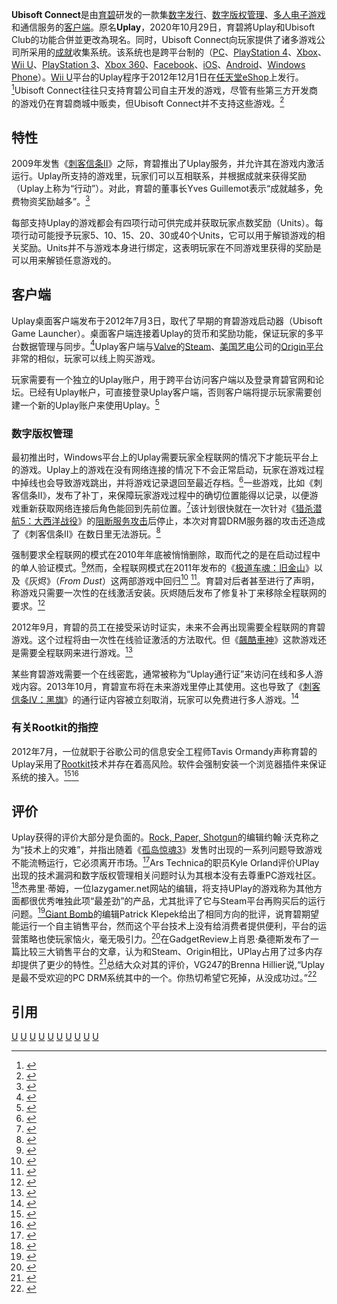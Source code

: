 {{NoteTA
| G1 = Games
| G2 = IT
}}
{{Infobox software
| name = Ubisoft Connect
| developer = [[Ubisoft|Ubisoft Entertainment Sweden AB]]
| released = 2012年7月3日
| platform = {{spml|[[Windows_NT|Windows NT]]|[[PlayStation_3|PlayStation 3]]|[[PlayStation_4|PlayStation 4]]|[[Xbox_360|Xbox 360]]|[[Xbox_One|Xbox One]]|[[Wii_U|Wii U]]|[[iOS|iOS]]|[[Android|Android]]|[[Windows_Phone|Windows Phone]]|[[Facebook平台|Facebook平台]]}}
| logo = Ubisoft_Connect_logo.svg
}}

'''Ubisoft Connect'''是由[[育碧|育碧]]研发的一款集[[数字发行|数字发行]]、[[数字版权管理|数字版权管理]]、[[多人电子游戏|多人电子游戏]]和通信服务的[[客户端|客户端]]。原名'''Uplay'''，2020年10月29日，育碧將Uplay和Ubisoft Club的功能合併並更改為現名。同时，Ubisoft Connect向玩家提供了诸多游戏公司所采用的[[成就_(电子游戏)|成就]]收集系统。该系统也是跨平台制的（[[个人电脑|PC]]、[[PlayStation_4|PlayStation 4]]、[[Xbox|Xbox]]、[[Wii_U|Wii U]]、[[PlayStation_3|PlayStation 3]]、[[Xbox_360|Xbox 360]]、[[Facebook|Facebook]]、[[iOS|iOS]]、[[Android|Android]]、[[Windows_Phone|Windows Phone]]）。[[Wii_U|Wii U]]平台的Uplay程序于2012年12月1日在[[任天堂eShop|任天堂eShop]]上发行。<ref>{{cite web|url=http://www.computerandvideogames.com/377902/ubisoft-targeting-uplay-for-wii-u-sometime-after-launch/|title=Ubisoft targeting UPlay for Wii U 'sometime after launch'|accessdate=12 November 2012|date=10 November 2012|last=Jackson|first=Mike|publisher=ComputersAndVideoGames.com|archive-date=2013-05-28|archive-url=https://www.webcitation.org/6GxbvyWjp?url=http://www.computerandvideogames.com/377902/ubisoft-targeting-uplay-for-wii-u-sometime-after-launch/|dead-url=no}}</ref>Ubisoft Connect往往只支持育碧公司自主开发的游戏，尽管有些第三方开发商的游戏仍在育碧商城中贩卖，但Ubisoft Connect并不支持这些游戏。<ref>{{cite web|url=http://shop.ubi.com/store/ubiemea/en_GB/pd/productID.292517500/|title=Saints Row IV|accessdate=5 March 2015|publisher=Ubisoft|archive-date=2015-11-19|archive-url=https://web.archive.org/web/20151119155936/http://shop.ubi.com/store/ubiemea/en_GB/pd/productID.292517500/|dead-url=no}}</ref>

== 特性 ==

2009年发售《[[刺客信条II|刺客信条II]]》之际，育碧推出了Uplay服务，并允许其在游戏内激活运行。Uplay所支持的游戏里，玩家们可以互相联系，并根据成就来获得奖励（Uplay上称为“行动”）。对此，育碧的董事长Yves Guillemot表示“成就越多，免费物资奖励越多”。{{Fact|date=January 2016}}<ref>{{cite web|url=http://www.kotaku.com.au/2009/11/ubisoft-all-our-games-will-do-this-uplay-thing/|title=Ubisoft: All Our Games Will Do This UPlay Thing|accessdate=26 September 2010|date=14 November 2009|last=Good|first=Owen|publisher=Kotaku|archive-date=2012-08-06|archive-url=https://www.webcitation.org/69iZngzbK?url=http://www.kotaku.com.au/2009/11/ubisoft-all-our-games-will-do-this-uplay-thing/|dead-url=no}}</ref>

每部支持Uplay的游戏都会有四项行动可供完成并获取玩家点数奖励（Units）。每项行动可能授予玩家5、10、15、20、30或40个Units，它可以用于解锁游戏的相关奖励。Units并不与游戏本身进行绑定，这表明玩家在不同游戏里获得的奖励是可以用来解锁任意游戏的。

== 客户端 ==

Uplay桌面客户端发布于2012年7月3日，取代了早期的育碧游戏启动器（Ubisoft Game Launcher）。桌面客户端连接着Uplay的货币和奖励功能，保证玩家的多平台数据管理与同步。<ref>{{Cite web |url=http://kotaku.com/5935427/ubisoft-launches-their-own-pc-gaming-client-and-is-selling-some-games-for-1-to-get-you-to-try-it |title=存档副本 |accessdate=2017-02-15 |archive-date=2017-12-01 |archive-url=https://web.archive.org/web/20171201081828/https://kotaku.com/5935427/ubisoft-launches-their-own-pc-gaming-client-and-is-selling-some-games-for-1-to-get-you-to-try-it |dead-url=no }}</ref>Uplay客户端与[[Valve|Valve]]的[[Steam|Steam]]、[[美国艺电|美国艺电]]公司的[[Origin平台|Origin平台]]非常的相似，玩家可以线上购买游戏。

玩家需要有一个独立的Uplay账户，用于跨平台访问客户端以及登录育碧官网和论坛。已经有Uplay帐户，可直接登录Uplay客户端，否则客户端将提示玩家需要创建一个新的Uplay账户来使用Uplay。<ref>{{Cite web |url=http://uplay.ubi.com/en-GB/about/pc |title=存档副本 |accessdate=2017-02-15 |archive-date=2013-12-17 |archive-url=https://web.archive.org/web/20131217110549/http://uplay.ubi.com/en-GB/about/pc |dead-url=no }}</ref>

=== 数字版权管理 ===

最初推出时，Windows平台上的Uplay需要玩家全程联网的情况下才能玩平台上的游戏。Uplay上的游戏在没有网络连接的情况下不会正常启动，玩家在游戏过程中掉线也会导致游戏跳出，并将游戏记录退回至最近存档。<ref>{{cite web|url=http://arstechnica.com/gaming/2010/02/ubisoft-details-drm/|title=Official explanation of controversial Assassin’s Creed 2 DRM|accessdate=2013-06-17|author=Ben Kuchera|date=18 February 2010|publisher=ARS Technica|archive-date=2016-08-13|archive-url=https://web.archive.org/web/20160813160422/http://arstechnica.com/gaming/2010/02/ubisoft-details-drm/|dead-url=no}}</ref>一些游戏，比如《刺客信条II》，发布了补丁，来保障玩家游戏过程中的确切位置能得以记录，以便游戏重新获取网络连接后角色能回到先前位置。<ref>{{cite web|url=http://www.tomshardware.com/news/ubisoft-assassin-s-creed-drm-protection,9807.html|title=Ubisoft Patch Makes its Internet DRM Less Painful|accessdate=2010-08-24|date=5 March 2010|publisher=Tomshardware.com}}</ref>该计划很快就在一次针对《[[猎杀潜航5：大西洋战役|猎杀潜航5：大西洋战役]]》的[[阻断服务攻击|阻断服务攻击]]后停止，本次对育碧DRM服务器的攻击还造成了《刺客信条II》在数日里无法游玩。<ref>{{cite_web|url=http://kotaku.com/5487918/ubisofts-new-drm-system-falls-down-locks-out-paying-customers|title=Ubisoft's New DRM System Falls Down, Locks Out Paying Customers|accessdate=2013-06-17|date=8 March 2010|publisher=Kotaku|archive-date=2018-11-26|archive-url=https://web.archive.org/web/20181126062345/https://kotaku.com/5487918/ubisofts-new-drm-system-falls-down-locks-out-paying-customers|dead-url=no}}</ref>

强制要求全程联网的模式在2010年年底被悄悄删除，取而代之的是在启动过程中的单人验证模式。<ref>{{cite_web| url = http://kotaku.com/5487918/ubisofts-new-drm-system-falls-down-locks-out-paying-customers| title = Ubisoft's New DRM System Falls Down, Locks Out Paying Customers| publisher = Kotaku| date = 8 March 2010| accessdate = 2013-06-17| archive-date = 2018-11-26| archive-url = https://web.archive.org/web/20181126062345/https://kotaku.com/5487918/ubisofts-new-drm-system-falls-down-locks-out-paying-customers| dead-url = no}}</ref>然而，全程联网模式在2011年发布的《[[极道车魂：旧金山|极道车魂：旧金山]]》以及《灰烬》（''From Dust''）这两部游戏中回归<ref>{{cite web| url = http://www.rockpapershotgun.com/2011/07/27/ubisofts-driver-sanfran-has-always-on-drm/| title = Ubisoft’s Driver: SanFran Has Always-On DRM| publisher = Rock, Paper, Shotgun| date = 27 July 2011| accessdate = 2013-06-17| archive-date = 2021-01-25| archive-url = https://web.archive.org/web/20210125022707/https://www.rockpapershotgun.com/2011/07/27/ubisofts-driver-sanfran-has-always-on-drm/| dead-url = no}}</ref> <ref name="rpsfromdust">{{cite_web| url = http://www.rockpapershotgun.com/2011/08/18/from-dust-does-need-online-badly-ported/#more-69963| title = From Dust DOES Need Online, Badly Ported| publisher = Rock, Paper, Shotgun| date = 18 August 2011| accessdate = 2013-06-17| archive-date = 2011-10-09| archive-url = https://web.archive.org/web/20111009105234/http://www.rockpapershotgun.com/2011/08/18/from-dust-does-need-online-badly-ported/#more-69963| dead-url = no}}</ref>。育碧对后者甚至进行了声明，称游戏只需要一次性的在线激活安装。灰烬随后发布了修复补丁来移除全程联网的要求。<ref>{{cite web| url = http://www.joystiq.com/2011/09/09/psa-from-dust-patch-now-available-on-pc-removes-ubi-drm/| title = PSA: From Dust patch now available on PC, removes Ubi DRM| publisher = Joystiq| author = Ben Gilbert| date = 9 September 2011| accessdate = 2013-06-17| archive-url = https://web.archive.org/web/20130327050457/http://www.joystiq.com/2011/09/09/psa-from-dust-patch-now-available-on-pc-removes-ubi-drm| archive-date = 2013-03-27| dead-url = yes}}</ref>

2012年9月，育碧的员工在接受采访时证实，未来不会再出现需要全程联网的育碧游戏。这个过程将由一次性在线验证激活的方法取代。但《[[飆酷車神|飆酷車神]]》这款游戏还是需要全程联网来进行游戏。<ref>{{cite web| url = http://www.rockpapershotgun.com/2012/09/05/ubisoft-drm-piracy-interview/| title = Interview: Ubisoft On DRM, Piracy And PC Games| publisher = Rock, Paper, Shotgun| date = 5 September 2012| accessdate = 2013-06-17| archive-date = 2021-01-04| archive-url = https://web.archive.org/web/20210104211332/https://www.rockpapershotgun.com/2012/09/05/ubisoft-drm-piracy-interview/| dead-url = no}}</ref>

某些育碧游戏需要一个在线密匙，通常被称为“Uplay通行证”来访问在线和多人游戏内容。2013年10月，育碧宣布将在未来游戏里停止其使用。这也导致了《[[刺客信条IV：黑旗|刺客信条IV：黑旗]]》的通行证内容被立刻取消，玩家可以免费进行多人游戏。<ref name="ign">{{cite web|title=Ubisoft Kills Online Pass System, Effective Immediately|url=http://ca.ign.com/articles/2013/11/01/ubisoft-kills-online-pass-system-effective-immediately|work=IGN|accessdate=4 December 2013|archive-date=2015-07-03|archive-url=https://web.archive.org/web/20150703123511/http://ca.ign.com/articles/2013/11/01/ubisoft-kills-online-pass-system-effective-immediately|dead-url=no}}</ref>

=== 有关Rootkit的指控 ===

2012年7月，一位就职于谷歌公司的信息安全工程师Tavis Ormandy声称育碧的Uplay采用了[[Rootkit|Rootkit]]技术并存在着高风险。软件会强制安装一个浏览器插件来保证系统的接入。<ref>{{cite web| url = http://www.forbes.com/sites/adriankingsleyhughes/2012/07/30/hacker-claims-ubisoft-uplay-drm-is-a-rootkit-and-poses-security-risk/| title = Uplay is a rootkit| publisher = forbes.com| author = Adrian Kingsley Hughes| date = 30 September 2012| accessdate = 2013-06-17| archive-date = 2020-11-11| archive-url = https://web.archive.org/web/20201111230349/https://www.forbes.com/sites/adriankingsleyhughes/2012/07/30/hacker-claims-ubisoft-uplay-drm-is-a-rootkit-and-poses-security-risk/| dead-url = no}}</ref><ref>{{cite web | url = https://www.rockpapershotgun.com/2012/07/30/psa-possible-security-risk-in-some-ubisoft-pc-games/ | title = Warning: Big Security Risk In Some Ubisoft PC Games | publisher = rockpapershotgun | author = Alec Meer | date = 30 July 2012 | accessdate = 2016-12-07 | archive-date = 2020-12-21 | archive-url = https://web.archive.org/web/20201221000314/https://www.rockpapershotgun.com/2012/07/30/psa-possible-security-risk-in-some-ubisoft-pc-games/ | dead-url = no }}</ref>

== 评价 ==

Uplay获得的评价大部分是负面的。[[Rock,_Paper,_Shotgun|Rock, Paper, Shotgun]]的编辑约翰·沃克称之为“技术上的灾难”，并指出随着《[[孤岛惊魂3|孤岛惊魂3]]》发售时出现的一系列问题导致游戏不能流畅运行，它必须离开市场。<ref>{{cite web|url=http://www.rockpapershotgun.com/2012/11/30/far-cry-3-servers-down-already-ubi-this-is-a-mess/|title=Far Cry 3 Servers Down Already: Ubi, This Is A Mess|accessdate=2015-09-03|author=John Walker|date=November 30, 2012|publisher=Rock Paper Shotgun|archive-date=2021-01-18|archive-url=https://web.archive.org/web/20210118211044/https://www.rockpapershotgun.com/2012/11/30/far-cry-3-servers-down-already-ubi-this-is-a-mess/|dead-url=no}}</ref>Ars Technica的职员Kyle Orland评价UPlay出现的技术漏洞和数字版权管理相关问题时认为其根本没有去尊重PC游戏社区。<ref>{{cite web|url=http://arstechnica.com/gaming/2014/11/ubisoft-pulls-upcoming-holiday-titles-off-steam/|title=Ubisoft pulls upcoming holiday titles off Steam|accessdate=2015-09-03|author=Kyle Orland|date=Nov 7, 2014|publisher=Ars Technica|archive-date=2015-08-19|archive-url=https://web.archive.org/web/20150819060026/http://arstechnica.com/gaming/2014/11/ubisoft-pulls-upcoming-holiday-titles-off-steam/|dead-url=no}}</ref>杰弗里·蒂姆，一位lazygamer.net网站的编辑，将支持UPlay的游戏称为其他方面都很优秀唯独此项“最差劲”的产品，尤其批评了它与Steam平台再购买后的运行问题。<ref>{{cite web|url=http://www.lazygamer.net/general-news/watch-dogs-on-pc-skipping-uplay/|title=Watch Dogs on PC skipping uPlay?|accessdate=2015-09-03|author=Geoffrey Tim|publisher=lazygamer.net|archive-date=2016-12-25|archive-url=https://web.archive.org/web/20161225190122/http://www.lazygamer.net/general-news/watch-dogs-on-pc-skipping-uplay/|dead-url=no}}</ref>[[Giant_Bomb|Giant Bomb]]的编辑Patrick Klepek给出了相同方向的批评，说育碧期望能运行一个自主销售平台，然而这个平台技术上没有给消费者提供便利，平台的运营策略也使玩家恼火，毫无吸引力。<ref>{{cite web|url=http://www.giantbomb.com/articles/ubisoft-s-tactics-are-making-uplay-less-attractive/1100-5080/|title=Ubisoft's Tactics Are Making uPlay Less Attractive Than Ever|accessdate=2015-09-03|author=Patrick Klepek|date=November 18, 2014|publisher=[[Giant_Bomb|Giant Bomb]]|archive-date=2021-10-11|archive-url=https://web.archive.org/web/20211011124619/https://www.giantbomb.com/articles/ubisoft-s-tactics-are-making-uplay-less-attractive/1100-5080/|dead-url=no}}</ref>在GadgetReview上肖恩·桑德斯发布了一篇比较三大销售平台的文章，认为和Steam、Origin相比，UPlay占用了过多内存却提供了更少的特性。<ref>{{cite web|url=http://www.gadgetreview.com/2013/11/steam-vs-origin-vs-uplay-comparison|title=Steam Vs. Origin Vs. Uplay (comparison)|accessdate=2015-09-03|author=Shawn Sanders|date=November 6, 2013|publisher=gadgetreview.com|archive-url=https://web.archive.org/web/20150828065508/http://www.gadgetreview.com/2013/11/steam-vs-origin-vs-uplay-comparison|archive-date=2015-08-28|dead-url=yes}}</ref>总结大众对其的评价，VG247的Brenna Hillier说,“Uplay是最不受欢迎的PC DRM系统其中的一个。你热切希望它死掉，从没成功过。”<ref>{{cite web|url=https://www.vg247.com/2014/07/02/not-even-a-lawsuit-could-kill-uplay/|title=Not even a lawsuit could kill Uplay|accessdate=2015-09-03|author=Brenna Hillier|date=2 July 2014|publisher=VG247|archive-date=2021-05-05|archive-url=https://web.archive.org/web/20210505161456/https://www.vg247.com/2014/07/02/not-even-a-lawsuit-could-kill-uplay/|dead-url=no}}</ref>

== 引用 ==
{{reflist|2}}

{{Ubisoft}}
{{软件数字发行平台}}

[[Category:2009年軟體|U]]
[[Category:IOS软件|U]]
[[Category:Windows軟體|U]]
[[Category:雲端運算|U]]
[[Category:電子遊戲線上零售商|U]]
[[Category:虛擬經濟|U]]
[[Category:電子商務|U]]
[[Category:數位版權管理系統|U]]
[[Category:多人遊戲服務|U]]
[[Category:育碧|U]]